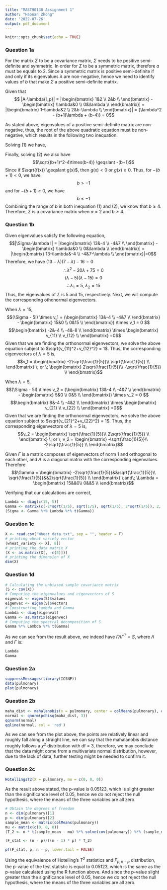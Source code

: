 ```yaml
---
title: "MAST90138 Assignment 1"
author: "Haonan Zhong"
date: '2022-07-26'
output: pdf_document
---
```


```r
knitr::opts_chunk$set(echo = TRUE)
```

### Question 1a

For the matrix $\Sigma$ to be a covariance matrix, $\Sigma$ needs to be positive semi-definite and symmetric. In order for $\Sigma$ to be a symmetric matrix, therefore $\mathit{a}$ must be equals to 2. Since a symmetric matrix is positive semi-definite if and only if its eigenvalues $\lambda$ are non-negative, hence we need to identify values of $\mathit{b}$ that make $\Sigma$ a positive semi-definite matrix.

Given that $$ |A-\lambda{I_p}| = |\begin{bmatrix} 1&2 \\ 2&b \\ \end{bmatrix} - \begin{bmatrix} \lambda&0 \\ 0&\lambda \\ \end{bmatrix}| = |\begin{bmatrix} 1-\lambda&2 \\ 2&b-\lambda \\ \end{bmatrix}| = {\lambda^2 - (b+1)\lambda + (b-4)} = 0$$

As stated above, eigenvalues of a positive semi-definite matrix are non-negative, thus, the root of the above quadratic equation must be non-negative, which results in the following two inequation.
\begin{align}\tag{1} (b+1) - \sqrt{(b+1)^2-4\times(b-4)} \geqslant 0\\
\tag{2} (b+1) + \sqrt{(b+1)^2-4\times(b-4)} \geqslant 0 \end{align}

Solving $(1)$ we have,
\begin{align}\begin{split} b+1 \geqslant \sqrt{(b+1)^2-4\times(b-4)} \nonumber\\
b^2+2b+1 \geqslant b^2+2b+1-4b+16 \nonumber\\
4b \geqslant 16 \nonumber\\
\therefore b \geqslant 4 \nonumber\end{split}\end{align}

Finally, solving $(2)$ we also have
$$\sqrt{(b+1)^2-4\times(b-4)} \geqslant -(b+1)$$
Since if $\sqrt{f(x)} \geqslant g(x)$, then $g(x) < 0$ or $g(x) \geqslant 0$. Thus, for $-(b+1) < 0$, we have
$$b > -1$$
and for $-(b+1) \geqslant 0$, we have
$$b \leqslant -1$$
Combining the range of $b$ in both inequation $(1)$ and $(2)$, we know that $b \geqslant 4$. Therefore, $\Sigma$ is a covariance matrix when $a=2$ and $b\geqslant 4$.

### Question 1b
Given eigenvalues satisfy the following equation,
$$|\Sigma-\lambda I| = |\begin{bmatrix} 13&-4 \\ -4&7 \\ \end{bmatrix} - \begin{bmatrix} \lambda&0 \\ 0&\lambda \\ \end{bmatrix}| = |\begin{bmatrix} 13-\lambda&-4 \\ -4&7-\lambda \\ \end{bmatrix}|=0$$
Therefore, we have $(13-\lambda)(7-\lambda)-16 = 0$
$$\therefore \lambda^2 - 20\lambda+75=0 $$
$$(\lambda-5)(\lambda-15)=0 $$
$$\therefore \lambda_1 = 5, \; \lambda_2 = 15$$
Thus, the eigenvalues of $\Sigma$ is 5 and 15, respectively. Next, we will compute the corresponding othonormal eigenvectors.

When $\lambda = 15$,
$$(\Sigma - 5I) \times v_1 = (\begin{bmatrix} 13&-4 \\ -4&7 \\ \end{bmatrix} - \begin{bmatrix} 15&0 \\ 0&15 \\ \end{bmatrix}) \times v_1 = 0 $$
$$\begin{bmatrix} -2&-4 \\ -4&-8 \\ \end{bmatrix} \times \begin{bmatrix} v_{11} \\ v_{12} \\ \end{bmatrix} =0$$
Given that we are finding the orthonormal eigenvectors, we solve the above equation subject to $\sqrt{v_{11}^2+v_{12}^2} = 1$. Thus, the corresponding eigenvectors of $\lambda = 5$ is,
$$v_1 = \begin{bmatrix} -2\sqrt{\frac{1}{5}}\\ \sqrt{\frac{1}{5}} \\ \end{bmatrix} \; or \; \begin{bmatrix} 2\sqrt{\frac{1}{5}}\\ -\sqrt{\frac{1}{5}} \\ \end{bmatrix}$$

When $\lambda = 5$,
$$(\Sigma - 5I) \times v_2 = (\begin{bmatrix} 13&-4 \\ -4&7 \\ \end{bmatrix} - \begin{bmatrix} 5&0 \\ 0&5 \\ \end{bmatrix}) \times v_2 = 0 $$
$$\begin{bmatrix} 8&-4 \\ -4&2 \\ \end{bmatrix} \times \begin{bmatrix} v_{21} \\ v_{22} \\ \end{bmatrix} =0$$
Given that we are finding the orthonormal eigenvectors, we solve the above equation subject to $\sqrt{v_{21}^2+v_{22}^2} = 1$. Thus, the corresponding eigenvectors of $\lambda = 5$ is,
$$v_2 = \begin{bmatrix} \sqrt{\frac{1}{5}}\\ 2\sqrt{\frac{1}{5}} \\ \end{bmatrix} \; or \; v_2 = \begin{bmatrix} -\sqrt{\frac{1}{5}}\\ -2\sqrt{\frac{1}{5}} \\ \end{bmatrix}$$

Given $\Gamma$ is a matrix composes of eigenvectors of norm 1 and orthogonal to each other, and $\Lambda$ is a diagonal matrix with the corresponding eigenvalues. Therefore $$\Gamma = \begin{bmatrix} -2\sqrt{\frac{1}{5}}&&\sqrt{\frac{1}{5}}\\ \sqrt{\frac{1}{5}}&&2\sqrt{\frac{1}{5}} \\ \end{bmatrix} \;and\; \Lambda = \begin{bmatrix} 15&&0\\ 0&&5 \\ \end{bmatrix}$$

Verifying that our calculations are correct,
```r
Lambda <- diag(c(15, 5))
Gamma <- matrix(c(-2*sqrt(1/5), sqrt(1/5), sqrt(1/5), 2*sqrt(1/5)), 2, 2)
(Sigma <- Gamma %*% Lambda %*% t(Gamma))
```

### Question 1c
```r
X <- read.csv("Wheat data.txt", sep = "", header = F)
# printing wheat variety vector
(wheat_variety <- X[, 8])
# printing the data matrix X
(X <- as.matrix(X[, -c(8)]))
# printing the dimension of X
dim(X)
```

### Question 1d
```r
# Calculating the unbiased sample covariance matrix
(S <- cov(X))
# Computing the eigenvalues and eigenvectors of S
eigenval <- eigen(S)$values
eigenvec <- eigen(S)$vectors
# Constructing Lambda and Gamma
Lambda <- diag(eigenval)
Gamma <- as.matrix(eigenvec)
# Computing the spectral decomposition of S
Gamma %*% Lambda %*% t(Gamma)
```
As we can see from the result above, we indeed have $\Gamma \Lambda \Gamma^T = S$, where $\Lambda$ and $\Gamma$ is:
```r
Lambda
Gamma
```

### Question 2a
```r
suppressMessages(library(ICSNP))
data(pulmonary)
plot(pulmonary)
```
\newpage

### Question 2b
```r
maha_dist <- mahalanobis(x = pulmonary, center = colMeans(pulmonary), cov(pulmonary))
normal <- qnorm(pchisq(maha_dist, 3))
qqnorm(normal)
qqline(normal, col = 'red')
```
As we can see from the plot above, the points are relatively linear and roughly fall along a straight line, we can say that the mahalanobis distance roughly follows a $\chi^2$ distribution with df = 3, therefore, we may conclude that the data might come from a multivariate normal distribution, however, due to the lack of data, further testing might be needed to confirm it.

### Question 2c
```r
HotellingsT2(X = pulmonary, mu = c(0, 0, 0))
```
As the result above stated, the p-value is 0.05123, which is slight greater than the significance level of 0.05, hence we do not reject the null hypothesis, where the means of the three variables are all zero.
```r
# Obtain the degrees of freedom
n <- dim(pulmonary)[1]
p <- dim(pulmonary)[2]
sample_mean <- matrix(colMeans(pulmonary))
mu <- matrix(c(0, 0, 0))
(T_2 <- n * t(sample_mean - mu) %*% solve(cov(pulmonary)) %*% (sample_mean - mu))
```

```r
(F_stat <- (n - p)/((n - 1) * p) * T_2)
```
```r
pf(F_stat, p, n - p, lower.tail = FALSE)
```
Using the equivalence of Hotelling's $T^2$ statistics and $F_{p, n-p}$ distribution, the p-value of the test statistic is equal to 0.05123, which is the same as the p-value calculated using the R function above. And since the p-value slight greater than the significance level of 0.05, hence we do not reject the null hypothesis, where the means of the three variables are all zero.

